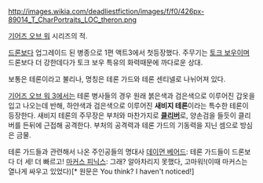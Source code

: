 http://images.wikia.com/deadliestfiction/images/f/f0/426px-89014_T_CharPortraits_LOC_theron.png

[[기어즈 오브 워]] 시리즈의 적.

[[드론]]보다 업그레이드 된 병종으로 1편 액트3에서 첫등장했다.  주무기는 [[토크 보우]]이며 드론보다 더 강한데다가 토크 보우 특유의 화력때문에 까다로운 상대.

보통은 테론이라고 불리나, 명칭은 테론 가드와 테론 센티넬로 나뉘어져 있다.

[[기어즈 오브 워 3]]에서는 테론 병사들의 경우 원래 붉은색과 검은색으로 이루어진 갑옷을 입고 나오는데 반해, 하얀색과 검은색으로 이루어진 '''새비지 테론'''이라는 특수한 테론이 등장한다. 새비지 테론의 주무장은 부처와 마찬가지로 '''[[클리버]]'''로, 양손검을 들듯이 클리버를 든뒤에 근접해 공격한다. 부처의 공격력과 테론 가드의 기동력을 지닌 셈으로 방심은 금물.   




테론 가드들과 관련해서 나온 주인공들의 명대사
[[데이먼 베어드]]: 테론 가드들이 드론보다 더 세!  더 빠르고!
[[마커스 피닉스]]: 그래?  알아차리지 못했다, 고마워!(이때 마커스는 열나게 싸우고 있었다)[* 원문은 You think?  I haven't noticed!]
